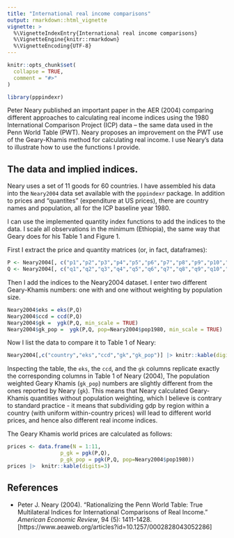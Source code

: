 ```yaml
---
title: "International real income comparisons"
output: rmarkdown::html_vignette
vignette: >
  %\VignetteIndexEntry{International real income comparisons}
  %\VignetteEngine{knitr::rmarkdown}
  %\VignetteEncoding{UTF-8}
---
```


```r
knitr::opts_chunk$set(
  collapse = TRUE,
  comment = "#>"
)
```

```r
library(pppindexr)
```


Peter Neary published an important paper in the AER (2004) comparing
different approaches to calculating real income indices using the 1980 International
Comparison Project (ICP) data  -- the same data used in the Penn World Table (PWT). 
Neary proposes an improvement on the PWT use of the Geary-Khamis method for 
calculating real income. I use Neary's data to illustrate how to use the 
functions I provide.

## The data and implied indices.
Neary uses a set of 11 goods for 60 countries. I have assembled his data
into the `Neary2004` data set available with the `pppindexr` package. In addition
to prices and "quantites" (expenditure at US prices), there are country names and
population, all for the ICP baseline year 1980. 

I can use the implemented quantity index functions to add the indices
to the data. I scale all observations in the minimum (Ethiopia), the same
way that Geary does for his Table 1 and Figure 1.

First I extract the price and quantity matrices (or, in fact, dataframes):
```r
P <- Neary2004[, c("p1","p2","p3","p4","p5","p6","p7","p8","p9","p10","p11")]
Q <- Neary2004[, c("q1","q2","q3","q4","q5","q6","q7","q8","q9","q10","q11")]

```


Then I add the indices to the Neary2004 dataset. I enter two different
Geary-Khamis numbers: one with and one without weighting by population
size.
```r
Neary2004$eks = eks(P,Q)
Neary2004$ccd = ccd(P,Q)
Neary2004$gk =  ygk(P,Q, min_scale = TRUE)
Neary2004$gk_pop =  ygk(P,Q, pop=Neary2004$pop1980, min_scale = TRUE)
```

Now I list the data to compare it to Table 1 of Neary:

```r
Neary2004[,c("country","eks","ccd","gk","gk_pop")] |> knitr::kable(digits=3)
```

Inspecting the table, the `eks`, the `ccd`, and the `gk` columns replicate
exactly the corresponding columns in Table 1 of Neary (2004), 
The population weighted Geary Khamis (`gk_pop`) numbers are slightly different
from the ones reported by Neary (`gk`). This means
that Neary calculated Geary-Khamis quantities without population weighting,
which I believe is contrary to standard practice - it means that subdividing gdp by 
region within a country (with uniform within-country prices) will lead
to different world prices, and hence also different real income indices. 

The Geary Khamis world prices are calculated as follows:
```r
prices <- data.frame(N = 1:11,
                 p_gk = pgk(P,Q),
                 p_gk_pop = pgk(P,Q, pop=Neary2004$pop1980))
prices |>  knitr::kable(digits=3)
```


## References
- Peter J. Neary (2004). "Rationalizing the
  Penn World Table: True Multilateral Indices for International Comparisons
  of Real Income." *American Economic Review*, 94 (5): 1411-1428.
  [https://www.aeaweb.org/articles?id=10.1257/0002828043052286]
